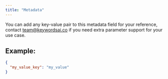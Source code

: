 ```yaml
---
title: "Metadata"
---
```


You can add any key-value pair to this metadata field for your reference, contact team@keywordsai.co if you need extra parameter support for your use case.

## Example:

```json
{
  "my_value_key": "my_value"
}
```
